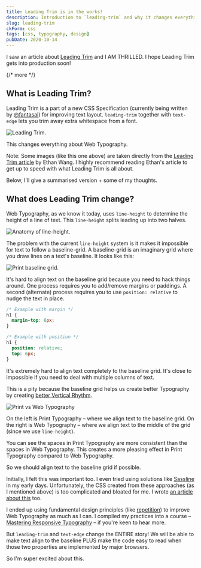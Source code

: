 ```yaml
---
title: Leading Trim is in the works!
description: Introduction to `leading-trim` and why it changes everything we know about Web Typography
slug: leading-trim
ckForm: css
tags: [css, typography, design]
pubDate: 2020-10-14
---
```


I saw an article about [Leading Trim](https://medium.com/microsoft-design/leading-trim-the-future-of-digital-typesetting-d082d84b202) and I AM THRILLED. I hope Leading Trim gets into production soon!

{/* more */}

## What is Leading Trim?

Leading Trim is a part of a new CSS Specification (currently being written by [@fantasai](https://twitter.com/fantasai)) for improving text layout. `leading-trim` together with `text-edge` lets you trim away extra whitespace from a font.

<Image src="/assets/2020/leading-trim/leading-trim.gif" alt="Leading Trim." />

This changes everything about Web Typography.

Note: Some images (like this one above) are taken directly from the [Leading Trim article](https://medium.com/microsoft-design/leading-trim-the-future-of-digital-typesetting-d082d84b202) by Ethan Wang. I highly recommend reading Ethan's article to get up to speed with what Leading Trim is all about.

Below, I'll give a summarised version + some of my thoughts.

## What does Leading Trim change?

Web Typography, as we know it today, uses `line-height` to determine the height of a line of text. This `line-height` splits leading up into two halves.

<Image
  src="/assets/2020/leading-trim/line-height.png"
  alt="Anatomy of line-height."
/>

The problem with the current `line-height` system is it makes it impossible for text to follow a baseline-grid. A baseline-grid is an imaginary grid where you draw lines on a text's baseline. It looks like this:

<Image
  src="/assets/2020/leading-trim/print-baseline.png"
  alt="Print baseline grid."
/>

It's hard to align text on the baseline grid because you need to hack things around. One process requires you to add/remove margins or paddings. A second (alternate) process requires you to use `position: relative` to nudge the text in place.

```css
/* Example with margin */
h1 {
  margin-top: 6px;
}

/* Example with position */
h1 {
  position: relative;
  top: 6px;
}
```

It's extremely hard to align text completely to the baseline grid. It's close to impossible if you need to deal with multiple columns of text.

This is a pity because the baseline grid helps us create better Typography by creating [better Vertical Rhythm](https://zellwk.com/blog/why-vertical-rhythms/).

<Image
  src="/assets/2020/leading-trim/print-vs-web.png"
  alt="Print vs Web Typography"
/>

On the left is Print Typography – where we align text to the baseline grid. On the right is Web Typography – where we align text to the middle of the grid (since we use `line-height`).

You can see the spaces in Print Typography are more consistent than the spaces in Web Typography. This creates a more pleasing effect in Print Typography compared to Web Typography.

So we should align text to the baseline grid if possible.

Initially, I felt this was important too. I even tried using solutions like [Sassline](https://sassline.com) in my early days. Unfortunately, the CSS created from these approaches (as I mentioned above) is too complicated and bloated for me. I wrote [an article about this](https://zellwk.com/blog/web-typography-broken/) too.

I ended up using fundamental design principles (like [repetition](https://zellwk.com/blog/why-vertical-rhythms/)) to improve Web Typography as much as I can. I compiled my practices into a course – [Mastering Responsive Typography](https://mastering-responsive-typography.com) – if you're keen to hear more.

But `leading-trim` and `text-edge` change the ENTIRE story! We will be able to make text align to the baseline PLUS make the code easy to read when those two properties are implemented by major browsers.

So I'm super excited about this.
